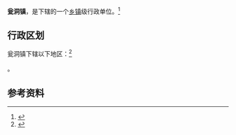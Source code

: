 {{中国乡级行政区|52/26/27/104/000}}

'''瓮洞镇'''，是{{PRC admin/fullname|52/26/27/104/000|3}}下辖的一个[[乡镇|乡镇]]级行政单位。<ref>{{PRC admin/ref sgc|{{PRC admin/parent|52/26/27/104/000}}}}</ref>

== 行政区划 ==

瓮洞镇下辖以下地区：<ref>{{PRC admin/ref sgc|52/26/27/104/000}}</ref>

{{PRC admin/children|52/26/27/104/000}}。

== 参考资料 ==

{{reflist}}

{{行政区划小作品}}
{{PRC admin/navcat|52/26/27/104/000}}